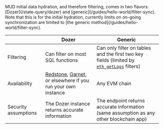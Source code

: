 
<Callout type="info">
MUD initial data hydration, and therefore filtering, comes in two flavors: [Dozer](/state-query/dozer) and [generic](/guides/hello-world/filter-sync).
Note that this is for the initial hydration, currently limits on on-going synchronization are limited to [the generic method](/guides/hello-world/filter-sync).

|                      | Dozer                                                                                                                                              | Generic                                                                                                                                                   |
| -------------------- | -------------------------------------------------------------------------------------------------------------------------------------------------- | --------------------------------------------------------------------------------------------------------------------------------------------------------- |
| Filtering            | Can filter on most SQL functions                                                                                                                   | Can only filter on tables and the first two key fields (limited by [`eth_getLogs`](https://ethereum.github.io/execution-apis/api-documentation/) filters) |
| Availability         | [Redstone](https://redstone.xyz/docs/network-info), [Garnet](https://garnetchain.com/docs/network-info), or elsewhere if you run your own instance | Any EVM chain                                                                                                                                             |
| Security assumptions | The Dozer instance returns accurate information                                                                                                    | The endpoint returns accurate information (same assumption as any other blockchain app)                                                                   |

</Callout>
